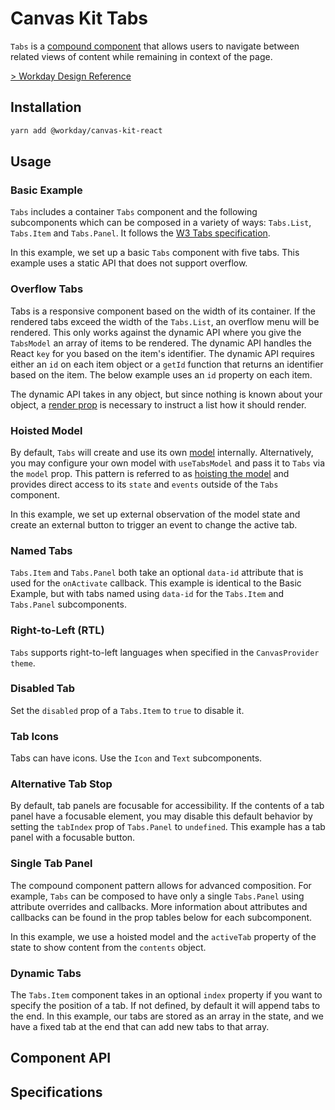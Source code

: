 
<Meta of={TabsStories} />

# Canvas Kit Tabs

`Tabs` is a [compound component](/getting-started/for-developers/resources/compound-components/)
that allows users to navigate between related views of content while remaining in context of the
page.

[> Workday Design Reference](https://design.workday.com/components/navigation/tabs)

## Installation

```sh
yarn add @workday/canvas-kit-react
```

## Usage

### Basic Example

`Tabs` includes a container `Tabs` component and the following subcomponents which can be composed
in a variety of ways: `Tabs.List`, `Tabs.Item` and `Tabs.Panel`. It follows the
[W3 Tabs specification](https://www.w3.org/WAI/ARIA/apg/patterns/tabs/).

In this example, we set up a basic `Tabs` component with five tabs. This example uses a static API
that does not support overflow.

<ExampleCodeBlock of={TabsStories.Basic} />

### Overflow Tabs

Tabs is a responsive component based on the width of its container. If the rendered tabs exceed the
width of the `Tabs.List`, an overflow menu will be rendered. This only works against the dynamic API
where you give the `TabsModel` an array of items to be rendered. The dynamic API handles the React
`key` for you based on the item's identifier. The dynamic API requires either an `id` on each item
object or a `getId` function that returns an identifier based on the item. The below example uses an
`id` property on each item.

The dynamic API takes in any object, but since nothing is known about your object, a
[render prop](https://reactjs.org/docs/render-props.html) is necessary to instruct a list how it
should render.

<ExampleCodeBlock of={TabsStories.OverflowTabs} />

### Hoisted Model

By default, `Tabs` will create and use its own [model](#model) internally. Alternatively, you may
configure your own model with `useTabsModel` and pass it to `Tabs` via the `model` prop. This
pattern is referred to as
[hoisting the model](/getting-started/for-developers/resources/compound-components/#configuring-a-model)
and provides direct access to its `state` and `events` outside of the `Tabs` component.

In this example, we set up external observation of the model state and create an external button to
trigger an event to change the active tab.

<ExampleCodeBlock of={TabsStories.HoistedModel} />

### Named Tabs

`Tabs.Item` and `Tabs.Panel` both take an optional `data-id` attribute that is used for the
`onActivate` callback. This example is identical to the Basic Example, but with tabs named using
`data-id` for the `Tabs.Item` and `Tabs.Panel` subcomponents.

<ExampleCodeBlock of={TabsStories.NamedTabs} />

### Right-to-Left (RTL)

`Tabs` supports right-to-left languages when specified in the `CanvasProvider` `theme`.

<ExampleCodeBlock of={TabsStories.RightToLeft} />

### Disabled Tab

Set the `disabled` prop of a `Tabs.Item` to `true` to disable it.

<ExampleCodeBlock of={TabsStories.DisabledTab} />

### Tab Icons

Tabs can have icons. Use the `Icon` and `Text` subcomponents.

<ExampleCodeBlock of={TabsStories.Icons} />

### Alternative Tab Stop

By default, tab panels are focusable for accessibility. If the contents of a tab panel have a
focusable element, you may disable this default behavior by setting the `tabIndex` prop of
`Tabs.Panel` to `undefined`. This example has a tab panel with a focusable button.

<ExampleCodeBlock of={TabsStories.AlternativeTabStop} />

### Single Tab Panel

The compound component pattern allows for advanced composition. For example, `Tabs` can be composed
to have only a single `Tabs.Panel` using attribute overrides and callbacks. More information about
attributes and callbacks can be found in the prop tables below for each subcomponent.

In this example, we use a hoisted model and the `activeTab` property of the state to show content
from the `contents` object.

<ExampleCodeBlock of={TabsStories.SinglePanel} />

### Dynamic Tabs

The `Tabs.Item` component takes in an optional `index` property if you want to specify the position
of a tab. If not defined, by default it will append tabs to the end. In this example, our tabs are
stored as an array in the state, and we have a fixed tab at the end that can add new tabs to that
array.

<ExampleCodeBlock of={TabsStories.DynamicTabs} />

## Component API

<SymbolDoc name="Tabs" fileName="/react/" />

## Specifications

<Specifications file="Tabs.spec.ts" name="Tabs" />
